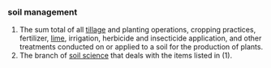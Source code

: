 ===soil management===
# The sum total of all [[tillage]] and planting operations, cropping practices, fertilizer, [[lime]], irrigation, herbicide and insecticide application, and other treatments conducted on or applied to a soil for the production of plants. 
# The branch of [[soil science]] that deals with the items listed in (1).